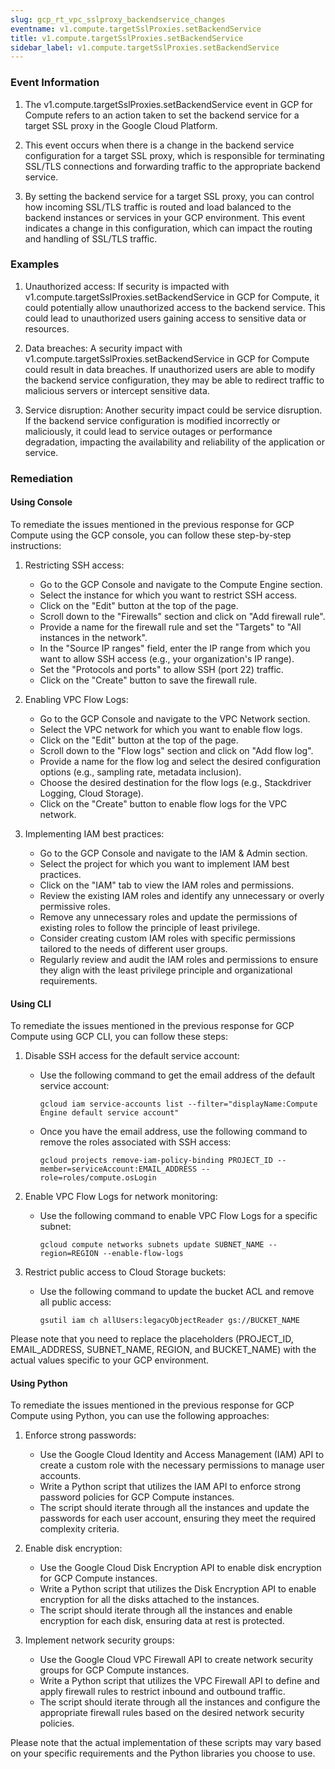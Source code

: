 ```yaml
--- 
slug: gcp_rt_vpc_sslproxy_backendservice_changes
eventname: v1.compute.targetSslProxies.setBackendService
title: v1.compute.targetSslProxies.setBackendService
sidebar_label: v1.compute.targetSslProxies.setBackendService
---
```

                       
### Event Information

1. The v1.compute.targetSslProxies.setBackendService event in GCP for Compute refers to an action taken to set the backend service for a target SSL proxy in the Google Cloud Platform.

2. This event occurs when there is a change in the backend service configuration for a target SSL proxy, which is responsible for terminating SSL/TLS connections and forwarding traffic to the appropriate backend service.

3. By setting the backend service for a target SSL proxy, you can control how incoming SSL/TLS traffic is routed and load balanced to the backend instances or services in your GCP environment. This event indicates a change in this configuration, which can impact the routing and handling of SSL/TLS traffic.


### Examples

1. Unauthorized access: If security is impacted with v1.compute.targetSslProxies.setBackendService in GCP for Compute, it could potentially allow unauthorized access to the backend service. This could lead to unauthorized users gaining access to sensitive data or resources.

2. Data breaches: A security impact with v1.compute.targetSslProxies.setBackendService in GCP for Compute could result in data breaches. If unauthorized users are able to modify the backend service configuration, they may be able to redirect traffic to malicious servers or intercept sensitive data.

3. Service disruption: Another security impact could be service disruption. If the backend service configuration is modified incorrectly or maliciously, it could lead to service outages or performance degradation, impacting the availability and reliability of the application or service.

### Remediation

#### Using Console

To remediate the issues mentioned in the previous response for GCP Compute using the GCP console, you can follow these step-by-step instructions:

1. Restricting SSH access:
   - Go to the GCP Console and navigate to the Compute Engine section.
   - Select the instance for which you want to restrict SSH access.
   - Click on the "Edit" button at the top of the page.
   - Scroll down to the "Firewalls" section and click on "Add firewall rule".
   - Provide a name for the firewall rule and set the "Targets" to "All instances in the network".
   - In the "Source IP ranges" field, enter the IP range from which you want to allow SSH access (e.g., your organization's IP range).
   - Set the "Protocols and ports" to allow SSH (port 22) traffic.
   - Click on the "Create" button to save the firewall rule.

2. Enabling VPC Flow Logs:
   - Go to the GCP Console and navigate to the VPC Network section.
   - Select the VPC network for which you want to enable flow logs.
   - Click on the "Edit" button at the top of the page.
   - Scroll down to the "Flow logs" section and click on "Add flow log".
   - Provide a name for the flow log and select the desired configuration options (e.g., sampling rate, metadata inclusion).
   - Choose the desired destination for the flow logs (e.g., Stackdriver Logging, Cloud Storage).
   - Click on the "Create" button to enable flow logs for the VPC network.

3. Implementing IAM best practices:
   - Go to the GCP Console and navigate to the IAM & Admin section.
   - Select the project for which you want to implement IAM best practices.
   - Click on the "IAM" tab to view the IAM roles and permissions.
   - Review the existing IAM roles and identify any unnecessary or overly permissive roles.
   - Remove any unnecessary roles and update the permissions of existing roles to follow the principle of least privilege.
   - Consider creating custom IAM roles with specific permissions tailored to the needs of different user groups.
   - Regularly review and audit the IAM roles and permissions to ensure they align with the least privilege principle and organizational requirements.

#### Using CLI

To remediate the issues mentioned in the previous response for GCP Compute using GCP CLI, you can follow these steps:

1. Disable SSH access for the default service account:
   - Use the following command to get the email address of the default service account:
     ```
     gcloud iam service-accounts list --filter="displayName:Compute Engine default service account"
     ```
   - Once you have the email address, use the following command to remove the roles associated with SSH access:
     ```
     gcloud projects remove-iam-policy-binding PROJECT_ID --member=serviceAccount:EMAIL_ADDRESS --role=roles/compute.osLogin
     ```

2. Enable VPC Flow Logs for network monitoring:
   - Use the following command to enable VPC Flow Logs for a specific subnet:
     ```
     gcloud compute networks subnets update SUBNET_NAME --region=REGION --enable-flow-logs
     ```

3. Restrict public access to Cloud Storage buckets:
   - Use the following command to update the bucket ACL and remove all public access:
     ```
     gsutil iam ch allUsers:legacyObjectReader gs://BUCKET_NAME
     ```

Please note that you need to replace the placeholders (PROJECT_ID, EMAIL_ADDRESS, SUBNET_NAME, REGION, and BUCKET_NAME) with the actual values specific to your GCP environment.

#### Using Python

To remediate the issues mentioned in the previous response for GCP Compute using Python, you can use the following approaches:

1. Enforce strong passwords:
   - Use the Google Cloud Identity and Access Management (IAM) API to create a custom role with the necessary permissions to manage user accounts.
   - Write a Python script that utilizes the IAM API to enforce strong password policies for GCP Compute instances.
   - The script should iterate through all the instances and update the passwords for each user account, ensuring they meet the required complexity criteria.

2. Enable disk encryption:
   - Use the Google Cloud Disk Encryption API to enable disk encryption for GCP Compute instances.
   - Write a Python script that utilizes the Disk Encryption API to enable encryption for all the disks attached to the instances.
   - The script should iterate through all the instances and enable encryption for each disk, ensuring data at rest is protected.

3. Implement network security groups:
   - Use the Google Cloud VPC Firewall API to create network security groups for GCP Compute instances.
   - Write a Python script that utilizes the VPC Firewall API to define and apply firewall rules to restrict inbound and outbound traffic.
   - The script should iterate through all the instances and configure the appropriate firewall rules based on the desired network security policies.

Please note that the actual implementation of these scripts may vary based on your specific requirements and the Python libraries you choose to use.


 